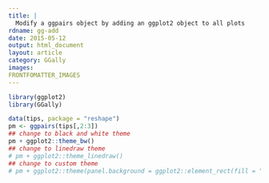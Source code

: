 ```yaml
---
title: |
  Modify a ggpairs object by adding an ggplot2 object to all plots
rdname: gg-add
date: 2015-05-12
output: html_document
layout: article
category: GGally
images:
FRONTFOMATTER_IMAGES
---
```


```r
library(ggplot2)
library(GGally)
```

```r
data(tips, package = "reshape")
pm <- ggpairs(tips[,2:3])
## change to black and white theme
pm + ggplot2::theme_bw()
## change to linedraw theme
# pm + ggplot2::theme_linedraw()
## change to custom theme
# pm + ggplot2::theme(panel.background = ggplot2::element_rect(fill = "lightblue"))



```